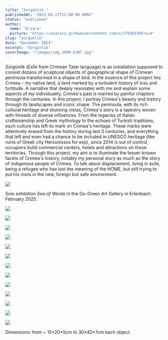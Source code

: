 ```yaml
---
title: "Sürgünlik "
publishedAt: "2025-02-27T22:00:00.000Z"
status: "published"
author:
  name: "Elzara"
  picture: "https://avatars.githubusercontent.com/u/179383349?v=4"
slug: "surgunlik"
date: "December 2024"
excerpt: "Sürgünlik"
coverImage: "/images/img_2090-E2NT.jpg"
---
```


*Sürgünlik* (*Exile* from Crimean Tatar language) is an installation supposed to consist dozens of sculptural objects of geographical shape of Crimean peninsula transformed in a shape of bird. In the essence of this project lies Crimea – my native land, a land marked by a turbulent history of loss and fortitude. A narrative that deeply resonates with me and explain some aspects of my individuality. Crimea's past is marred by painful chapters through the centuries. In this project, I portray Crimea's beauty and history through its landscapes and iconic shape. The peninsula, with its rich cultural heritage and stunning vistas, Crimea's story is a tapestry woven with threads of diverse influences. From the legacies of Italian craftsmanship and Greek mythology to the echoes of Turkish traditions, each culture has left its mark on Crimea's heritage. These marks were attentively erased from the history during last 3 centuries, and everything that left and even had a chance to be included in UNESCO heritage (like ruins of Greek city Hersonissos for exp), since 2014 is out of control, occupiers build commercial centers, hotels and attractions on these territories. Through this project, my aim is to illuminate the lesser-known facets of Crimea's history, notably my personal story as much as the story of indigenous people of Crimea. To talk about displacement, living in exile, being a refugee who has lost the meaning of the HOME, but still trying to put his roots in the new, foreign but safe environment.

![](/images/img_08935-AzMz.jpg)

Solo exhibition *Sea of Words* in the Go-Green Art Gallery in Erlenbach. February 2025.

![](/images/img_2079-k4ND.jpg)

![](/images/img_2078-U1Mj.jpg)

![](/images/surgunlikobjects-IzOT.jpg)

![](/images/img_2123-c1ND.jpg)

![](/images/img_2119-g1Mj.jpg)

![](/images/img_2077-YyMD.jpg)

![](/images/img_2102-A1MD.jpg)

![](/images/img_0909-c1OD.jpg)

![](/images/img_0907-QxNj.jpg)

![](/images/img_0905-k2ND.jpg)

![](/images/img_0903-gxND.jpg)

![](/images/img_0901-U1ND.jpg)

![](/images/img_0902-U5Mj.jpg)

Dimensions: from \~ 15\*20\*5cm to 30\*40\*7cm each object.